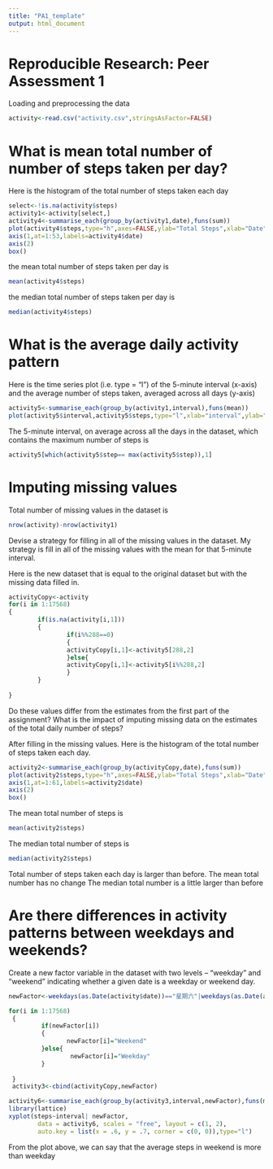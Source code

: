```yaml
---
title: "PA1_template"
output: html_document
---
```

Reproducible Research: Peer Assessment 1
========================================

Loading and preprocessing the data
```r
activity<-read.csv("activity.csv",stringsAsFactor=FALSE)
```

What is mean total number of number of steps taken per day?
==========================================================
Here is the histogram of the total number of steps taken each day
```r
select<-!is.na(activity$steps)
activity1<-activity[select,]
activity4<-summarise_each(group_by(activity1,date),funs(sum))
plot(activity4$steps,type="h",axes=FALSE,ylab="Total Steps",xlab="Date")
axis(1,at=1:53,labels=activity4$date)
axis(2)
box()
```

the mean total number of steps taken per day is
```r
mean(activity4$steps)
```

the median total number of steps taken per day is
```r
median(activity4$steps)
```

What is the average daily activity pattern
=========================================
Here is the time series plot (i.e. type = "l") of the 5-minute interval (x-axis) and the average number of steps taken, averaged across all days (y-axis)
```r
activity5<-summarise_each(group_by(activity1,interval),funs(mean))
plot(activity5$interval,activity5$steps,type="l",xlab="interval",ylab="average steps")
```

The 5-minute interval, on average across all the days in the dataset, which contains the maximum number of steps is
```r
activity5[which(activity5$step== max(activity5$step)),1]
```


Imputing missing values
=======================
Total number of missing values in the dataset is
```r
nrow(activity)-nrow(activity1)
```

Devise a strategy for filling in all of the missing values in the dataset.
My strategy is fill in all of the missing values with the mean for that 5-minute interval.

Here is the new dataset that is equal to the original dataset but with the missing data filled in.

```r
activityCopy<-activity
for(i in 1:17568)
{
        if(is.na(activity[i,1]))
        {
                if(i%%288==0)
                {
                activityCopy[i,1]<-activity5[288,2]
                }else{
                activityCopy[i,1]<-activity5[i%%288,2]       
                }
        }
        
}
```

Do these values differ from the estimates from the first part of the assignment? What is the impact of imputing missing data on the estimates of the total daily number of steps?

After filling in the missing values.
Here is the  histogram of the total number of steps taken each day.
```r
activity2<-summarise_each(group_by(activityCopy,date),funs(sum))
plot(activity2$steps,type="h",axes=FALSE,ylab="Total Steps",xlab="Date")
axis(1,at=1:61,labels=activity2$date)
axis(2)
box()
```

The mean total number of steps is
```r
mean(activity2$steps)
```

The median total number of steps is
```r
median(activity2$steps)
```

Total number of steps taken each day is larger than before.
The mean total number has no change
The median total number is a little larger than before


Are there differences in activity patterns between weekdays and weekends?
========================================================================

Create a new factor variable in the dataset with two levels – “weekday” and “weekend” indicating whether a given date is a weekday or weekend day.
```r

newFactor<-weekdays(as.Date(activity$date))=="星期六"|weekdays(as.Date(activity$date))=="星期日"

for(i in 1:17568)
 {
         if(newFactor[i])
         {
                newFactor[i]="Weekend"       
         }else{
                 newFactor[i]="Weekday"       
         }
         
 }
 activity3<-cbind(activityCopy,newFactor)

```


```r
activity6<-summarise_each(group_by(activity3,interval,newFactor),funs(mean))
library(lattice)
xyplot(steps~interval| newFactor,
        data = activity6, scales = "free", layout = c(1, 2),
        auto.key = list(x = .6, y = .7, corner = c(0, 0)),type="l")

```

From the plot above, we can say that the average steps in weekend is more than weekday
